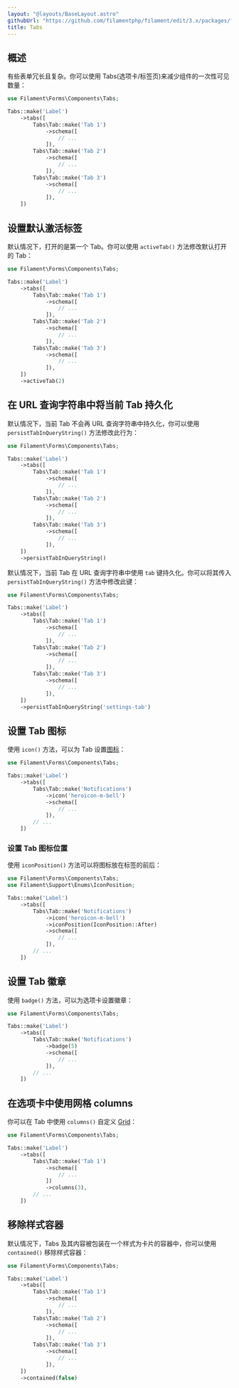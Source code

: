 ```yaml
---
layout: "@layouts/BaseLayout.astro"
githubUrl: "https://github.com/filamentphp/filament/edit/3.x/packages/forms/docs/04-layout/04-tabs.md"
title: Tabs
---
```


## 概述

有些表单冗长且复杂。你可以使用 Tabs(选项卡/标签页)来减少组件的一次性可见数量：

```php
use Filament\Forms\Components\Tabs;

Tabs::make('Label')
    ->tabs([
        Tabs\Tab::make('Tab 1')
            ->schema([
                // ...
            ]),
        Tabs\Tab::make('Tab 2')
            ->schema([
                // ...
            ]),
        Tabs\Tab::make('Tab 3')
            ->schema([
                // ...
            ]),
    ])
```

<AutoScreenshot name="forms/layout/tabs/simple" alt="Tabs" version="3.x" />

## 设置默认激活标签

默认情况下，打开的是第一个 Tab。你可以使用 `activeTab()` 方法修改默认打开的 Tab：

```php
use Filament\Forms\Components\Tabs;

Tabs::make('Label')
    ->tabs([
        Tabs\Tab::make('Tab 1')
            ->schema([
                // ...
            ]),
        Tabs\Tab::make('Tab 2')
            ->schema([
                // ...
            ]),
        Tabs\Tab::make('Tab 3')
            ->schema([
                // ...
            ]),
    ])
    ->activeTab(2)
```

## 在 URL 查询字符串中将当前 Tab 持久化

默认情况下，当前 Tab 不会再 URL 查询字符串中持久化，你可以使用 `persistTabInQueryString()` 方法修改此行为：

```php
use Filament\Forms\Components\Tabs;

Tabs::make('Label')
    ->tabs([
        Tabs\Tab::make('Tab 1')
            ->schema([
                // ...
            ]),
        Tabs\Tab::make('Tab 2')
            ->schema([
                // ...
            ]),
        Tabs\Tab::make('Tab 3')
            ->schema([
                // ...
            ]),
    ])
    ->persistTabInQueryString()
```

默认情况下，当前 Tab 在 URL 查询字符串中使用 `tab` 键持久化。你可以将其传入 `persistTabInQueryString()` 方法中修改此键：

```php
use Filament\Forms\Components\Tabs;

Tabs::make('Label')
    ->tabs([
        Tabs\Tab::make('Tab 1')
            ->schema([
                // ...
            ]),
        Tabs\Tab::make('Tab 2')
            ->schema([
                // ...
            ]),
        Tabs\Tab::make('Tab 3')
            ->schema([
                // ...
            ]),
    ])
    ->persistTabInQueryString('settings-tab')
```

## 设置 Tab 图标

使用 `icon()` 方法，可以为 Tab 设置[图标](https://blade-ui-kit.com/blade-icons?set=1#search)：

```php
use Filament\Forms\Components\Tabs;

Tabs::make('Label')
    ->tabs([
        Tabs\Tab::make('Notifications')
            ->icon('heroicon-m-bell')
            ->schema([
                // ...
            ]),
        // ...
    ])
```

<AutoScreenshot name="forms/layout/tabs/icons" alt="Tabs with icons" version="3.x" />

### 设置 Tab 图标位置

使用 `iconPosition()` 方法可以将图标放在标签的前后：

```php
use Filament\Forms\Components\Tabs;
use Filament\Support\Enums\IconPosition;

Tabs::make('Label')
    ->tabs([
        Tabs\Tab::make('Notifications')
            ->icon('heroicon-m-bell')
            ->iconPosition(IconPosition::After)
            ->schema([
                // ...
            ]),
        // ...
    ])
```

<AutoScreenshot name="forms/layout/tabs/icons-after" alt="Tabs with icons after their labels" version="3.x" />

## 设置 Tab 徽章

使用 `badge()` 方法，可以为选项卡设置徽章：

```php
use Filament\Forms\Components\Tabs;

Tabs::make('Label')
    ->tabs([
        Tabs\Tab::make('Notifications')
            ->badge(5)
            ->schema([
                // ...
            ]),
        // ...
    ])
```

<AutoScreenshot name="forms/layout/tabs/badges" alt="Tabs with badges" version="3.x" />

## 在选项卡中使用网格 columns

你可以在 Tab 中使用 `columns()` 自定义 [Grid](grid)：

```php
use Filament\Forms\Components\Tabs;

Tabs::make('Label')
    ->tabs([
        Tabs\Tab::make('Tab 1')
            ->schema([
                // ...
            ])
            ->columns(3),
        // ...
    ])
```

## 移除样式容器

默认情况下，Tabs 及其内容被包装在一个样式为卡片的容器中，你可以使用 `contained()` 移除样式容器：

```php
use Filament\Forms\Components\Tabs;

Tabs::make('Label')
    ->tabs([
        Tabs\Tab::make('Tab 1')
            ->schema([
                // ...
            ]),
        Tabs\Tab::make('Tab 2')
            ->schema([
                // ...
            ]),
        Tabs\Tab::make('Tab 3')
            ->schema([
                // ...
            ]),
    ])
    ->contained(false)
```

